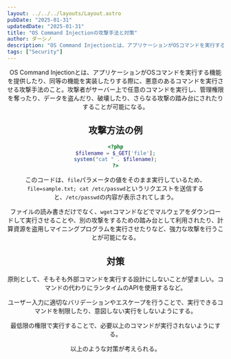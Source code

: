 ```yaml
---
layout: ../../../layouts/Layout.astro
pubDate: "2025-01-31"
updatedDate: "2025-01-31"
title: "OS Command Injectionの攻撃手法と対策"
author: ダーシノ
description: "OS Command Injectionとは、アプリケーションがOSコマンドを実行する機能を提供したり、同等の機能を実装したりする際に、悪意のあるコマンドを実行させる攻撃手法のこと。攻撃者がサーバー上で任意のコマンドを実行し、管理権限を奪ったり、データを盗んだり、破壊したり、さらなる攻撃の踏み台にされたりすることが可能になる。"
tags: ["Security"]
---
```



<Header {...frontmatter} />

OS Command Injectionとは、アプリケーションがOSコマンドを実行する機能を提供したり、同等の機能を実装したりする際に、悪意のあるコマンドを実行させる攻撃手法のこと。攻撃者がサーバー上で任意のコマンドを実行し、管理権限を奪ったり、データを盗んだり、破壊したり、さらなる攻撃の踏み台にされたりすることが可能になる。

## 攻撃方法の例

```php
<?php
$filename = $_GET['file'];
system("cat " . $filename);
?>
```
このコードは、`file`パラメータの値をそのまま実行しているため、`file=sample.txt; cat /etc/passwd`というリクエストを送信すると、`/etc/passwd`の内容が表示されてしまう。

ファイルの読み書きだけでなく、`wget`コマンドなどでマルウェアをダウンロードして実行させることや、別の攻撃をするための踏み台として利用されたり、計算資源を盗用しマイニングプログラムを実行させたりなど、強力な攻撃を行うことが可能になる。

## 対策

原則として、そもそも外部コマンドを実行する設計にしないことが望ましい。コマンドの代わりにランタイムのAPIを使用するなど。

ユーザー入力に適切なバリデーションやエスケープを行うことで、実行できるコマンドを制限したり、意図しない実行をしないようにする。

最低限の権限で実行することで、必要以上のコマンドが実行されないようにする。

以上のような対策が考えられる。